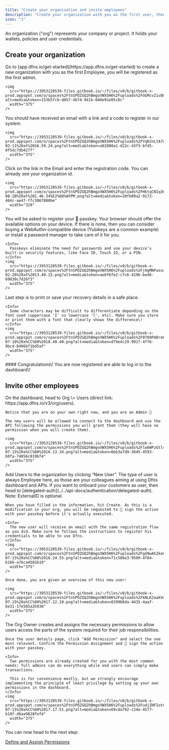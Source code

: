 ```yaml
---
title: "Create your organization and invite employees"
description: "Create your organization with you as the first user, then invite coworkers to join you."
icon: "1"
---
```


An organization ("org") represents your company or project. It holds your wallets, policies and user credentials.

## Create your organization

<Steps>
  <Step title="Create your account and organization">
    Go to [app.dfns.io/get-started](https://app.dfns.io/get-started) to create a new organization with you as the first Employee, you will be registered as the first admin.

    <img
      src="https://3953120539-files.gitbook.io/~/files/v0/b/gitbook-x-prod.appspot.com/o/spaces%2FtnSPOZGQ2hBmgoVWX5H6%2Fuploads%2FGGMcvZivDGooujUG4MoZ%2FCreate%20Account%201%20.png?alt=media&token=153b5fcb-d857-4b74-941b-040e91e05c6c"
      width="375"
    />
  </Step>
  <Step title="Get your registration code">
    You should have received an email with a link and a code to register in our system.

    <img
      src="https://3953120539-files.gitbook.io/~/files/v0/b/gitbook-x-prod.appspot.com/o/spaces%2FtnSPOZGQ2hBmgoVWX5H6%2Fuploads%2FYqNJnLtA7c84u0yrYIU1%2FScreenshot%202025-03-11%20at%2016.59.24.png?alt=media&token=a82880a1-d22c-43f3-bfd5-0f5dc7db427f"
      width="375"
    />
  </Step>
  <Step title="Activate your account">
    Click on the link in the Email and enter the registration code. You can already see your organization id.

    <img
      src="https://3953120539-files.gitbook.io/~/files/v0/b/gitbook-x-prod.appspot.com/o/spaces%2FtnSPOZGQ2hBmgoVWX5H6%2Fuploads%2FHktqCNIq3CGvUZrT8ZqI%2FScreenshot%202024-08-28%20at%201.46.34%E2%80%AFPM.png?alt=media&token=20fb09a2-9172-464c-ae47-ffc3067880be"
      width="328"
    />
  </Step>
  <Step title="Create a passkey">
    You will be asked to register your 🔑 passkey. Your browser should offer the available options on your device. If there is none, then you can consider buying a WebAuthn-compatible device (Yubikeys are a common example) or install a password manager to take care of it for you.

    <Info>
      Passkeys eliminate the need for passwords and use your device’s built-in security features, like Face ID, Touch ID, or a PIN.
    </Info>
    <img
      src="https://3953120539-files.gitbook.io/~/files/v0/b/gitbook-x-prod.appspot.com/o/spaces%2FtnSPOZGQ2hBmgoVWX5H6%2Fuploads%2Fj9gMNFwsuv1OKG6MtoSK%2FScreenshot%202025-02-26%20at%2013.49.15.png?alt=media&token=ae6f6fe2-c7c6-419b-be46-69830c7d26f3"
      width="375"
    />
  </Step>
  <Step title="Save your recovery keys">
    Last step is to print or save your recovery details in a safe place.

    <Info>
      Some characters may be difficult to differentiate depending on the font used (uppercase 'I' vs lowercase 'l', etc). Make sure you store or print them with a font that clearly shows the difference\!
    </Info>
    <img
      src="https://3953120539-files.gitbook.io/~/files/v0/b/gitbook-x-prod.appspot.com/o/spaces%2FtnSPOZGQ2hBmgoVWX5H6%2Fuploads%2F0709PmDreQmgcLGC0X16%2FCapture%20d%E2%80%99e%CC%81cran%202025-07-10%20a%CC%80%2018.40.40.png?alt=media&token=d79e4c29-991f-4ff6-9bcd-b486bf1bd5af"
      width="375"
    />
  </Step>
</Steps>

<Check>
  #### Congratulations\! You are now registered are able to log in to the dashboard\!
</Check>

## Invite other employees

<Steps>
  <Step title="Open the Users page">
    On the dashboard, head to Org \> Users (direct link: https://app.dfns.io/v3/org/users).

    Notice that you are on your own right now, and you are an Admin 🎉

    The new users will be allowed to connect to the dashboard and use the API following the permissions you will grant them (they will have no permission when you will create them).

    <img
      src="https://3953120539-files.gitbook.io/~/files/v0/b/gitbook-x-prod.appspot.com/o/spaces%2FtnSPOZGQ2hBmgoVWX5H6%2Fuploads%2Flw6WPzGtlsOvYqW0FyMF%2FCapture%20d%E2%80%99e%CC%81cran%202025-07-15%20a%CC%80%2016.13.34.png?alt=media&token=0eb3a7d9-3645-4593-b0fa-74056c019bf4"
      width="375"
    />
  </Step>
  <Step title="Create a new user">
    Add Users to the organization by clicking “New User”. The type of user is always Employee here, as those are your colleagues aiming at using Dfns dashboard and APIs. If you want to onboard your customers as user, then head to [delegated-auth](../../api-docs/authentication/delegated-auth). Note: ExternalID is optional.

    When you have filled in the information, hit Create. As this is a modification in your org, you will be requested to 🔑 sign the action with your passkey before it's actually executed.

    <Info>
      The new user will receive an email with the same registration flow as you did. Make sure he follows the instructions to register his credentials to be able to use Dfns.
    </Info>
    <img
      src="https://3953120539-files.gitbook.io/~/files/v0/b/gitbook-x-prod.appspot.com/o/spaces%2FtnSPOZGQ2hBmgoVWX5H6%2Fuploads%2Fgd9wAh2koCdeXUtQifHo%2FCapture%20d%E2%80%99e%CC%81cran%202025-07-15%20a%CC%80%2016.24.55.png?alt=media&token=71c586e3-9509-4f84-b166-a76ca4581b19"
      width="375"
    />

    Once done, you are given an overview of this new user:

    <img
      src="https://3953120539-files.gitbook.io/~/files/v0/b/gitbook-x-prod.appspot.com/o/spaces%2FtnSPOZGQ2hBmgoVWX5H6%2Fuploads%2FkNLK2aakVqxc8vfCZBsb%2FCapture%20d%E2%80%99e%CC%81cran%202025-07-15%20a%CC%80%2017.12.10.png?alt=media&token=839966da-4435-4aaf-be31-17e585a2b930"
      width="375"
    />
  </Step>
  <Step title="(Optional) Assign a Permission">
    The Org Owner creates and assigns the necessary permissions to allow users access the parts of the system required for their job responsibilities.

    Once the user details page, click "Add Permission" and select the one most relevant. Confirm the Permission Assignment and 🔑 sign the action with your passkey.

    <Info>
      Two permissions are already created for you with the most common needs: full admins can do everything while end users can simply make transactions.

      This is for convenience mostly, but we strongly encourage implementing the principle of least privilege by setting up your own permissions in the dashboard.
    </Info>
    <img
      src="https://3953120539-files.gitbook.io/~/files/v0/b/gitbook-x-prod.appspot.com/o/spaces%2FtnSPOZGQ2hBmgoVWX5H6%2Fuploads%2Fu4jZHFIotnP4OpO2iibV%2FCapture%20d%E2%80%99e%CC%81cran%202025-07-15%20a%CC%80%2017.17.51.png?alt=media&token=69cda702-c24e-4577-b19f-d6aa9828fefd"
      width="375"
    />
  </Step>
</Steps>

You can now head to the next step:

[Define and Assign Permissions](./define-and-assign-permissions)